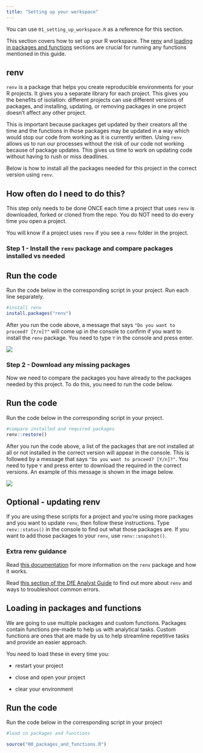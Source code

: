 ```yaml
---
title: "Setting up your workspace" 
---
```


You can use `01_setting_up_workspace.R` as a reference for this section.

This section covers how to set up your R workspace. The [renv](#renv) and [loading in packages and functions](#loading-in-packages-and-functions) sections are crucial for running any functions mentioned in this guide.

## renv {#renv}

`renv` is a package that helps you create reproducible environments for your R projects. It gives you a separate library for each project. This gives you the benefits of isolation: different projects can use different versions of packages, and installing, updating, or removing packages in one project doesn’t affect any other project.

This is important because packages get updated by their creators all the time and the functions in those packages may be updated in a way which would stop our code from working as it is currently written. Using `renv` allows us to run our processes without the risk of our code not working because of package updates. This gives us time to work on updating code without having to rush or miss deadlines.

Below is how to install all the packages needed for this project in the correct version using `renv`.

::: callout-important
## How often do I need to do this?

This step only needs to be done ONCE each time a project that uses `renv` is downloaded, forked or cloned from the repo. You do NOT need to do every time you open a project.

You will know if a project uses `renv` if you see a `renv` folder in the project.
:::

### Step 1 - Install the `renv` package and compare packages installed vs needed

::: callout-tip
## Run the code

Run the code below in the corresponding script in your project. Run each line separately.
:::

```r

#install renv
install.packages("renv")
```

After you run the code above, a message that says `"Do you want to proceed? [Y/n]?"` will come up in the console to confirm if you want to install the `renv` package. You need to type `Y` in the console and press enter.

![](images/renv.png){fig-alt="A messgae in the console saying 'Do you want to proceed? [Y/n]?'."}

### Step 2 - Download any missing packages

Now we need to compare the packages you have already to the packages needed by this project. To do this, you need to run the code below. 

::: callout-tip
## Run the code

Run the code below in the corresponding script in your project.
:::

```r

#compare installed and required packages
renv::restore()

```

After you run the code above, a list of the packages that are not installed at all or not installed in the correct version will appear in the console. This is followed by a message that says `"Do you want to proceed? [Y/n]?"`. You need to type `Y` and press enter to download the required in the correct versions. An example of this message is shown in the image below.


![](images/renv.png){fig-alt="A messgae in the console saying 'Do you want to proceed? [Y/n]?'."}

::: {.callout-note collapse="true"}
## Optional - updating renv

If you are using these scripts for a project and you're using more packages and you want to update `renv`, then follow these instructions. Type `renv::status()` in the console to find out what those packages are. If you want to add those packages to your `renv`, use `renv::snapshot()`.
:::

### Extra renv guidance

Read [this documentation](https://rstudio.github.io/renv/articles/renv.html) for more information on the `renv` package and how it works.

Read [this section of the DfE Analyst Guide](https://dfe-analytical-services.github.io/analysts-guide/learning-development/r.html#renv) to find out more about `renv` and ways to troubleshoot common errors.

## Loading in packages and functions {#loading-in-packages-and-functions}

We are going to use multiple packages and custom functions. Packages contain functions pre-made to help us with analytical tasks. Custom functions are ones that are made by us to help streamline repetitive tasks and provide an easier approach.

::: callout-important
You need to load these in every time you:

-   restart your project

-   close and open your project

-   clear your environment
:::

::: callout-tip
## Run the code

Run the code below in the corresponding script in your project
:::

```r

#load in packages and functions 

source("00_packages_and_functions.R")

```

